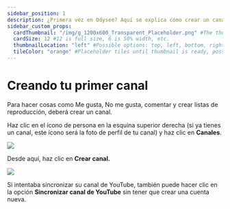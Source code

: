 ```yaml
---
sidebar_position: 1
description: ¿Primera vez en Odysee? Aquí se explica cómo crear un canal.
sidebar_custom_props:
  cardThumbnail: "/img/g_1200x600_Transparent_Placeholder.png" #The thumbnail on the category card.
  cardSize: 12 #12 is full size, 6 is 50% width, etc.
  thumbnailLocation: "left" #Possible options: top, left, bottom, right, none
  tileColor: "orange" #Placeholder tiles until thumbnail is ready, possible options: blue, cream, darkpurple, lightpurple, mauve, orange, pink, none
---
```


# Creando tu primer canal

Para hacer cosas como Me gusta, No me gusta, comentar y crear listas de reproducción, deberá crear un canal.

Haz clic en el ícono de persona en la esquina superior derecha (si ya tienes un canal, este ícono será la foto de perfil de tu canal) y haz clic en **Canales**.

![](https://i.imgur.com/A3DEdiT.png)

Desde aquí, haz clic en **Crear canal.**

![](https://i.imgur.com/sq7vGiG.png)

Si intentaba sincronizar su canal de YouTube, también puede hacer clic en la opción **Sincronizar canal de YouTube** sin tener que crear una cuenta nueva.